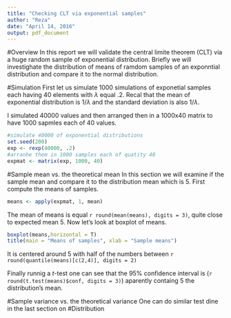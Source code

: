 ```yaml
---
title: "Checking CLT via exponential samples"
author: "Reza"
date: "April 14, 2016"
output: pdf_document
---
```


#Overview
In this report we will validate the central limite theorem (CLT) via a huge random sample of exponential distribution. Briefly we will investighate the distribution of means of ramdom samples of an exponntial distribution and compare it to the normal distribution.

#Simulation
First let us simulate 1000 simulations of exponetial samples each having 40 elements with $\lambda$ equal $.2$. Recal that  the mean of exponential distribution is $1/\lambda$ and the standard deviation is also $1/\lambda$.

I simulated 40000 values and then arranged then in a 1000x40 matrix to have 1000 sapmles each of 40 values.

```r
#simulate 40000 of exponential distributions
set.seed(200)
exp <- rexp(40000, .2)
#arranhe them in 1000 samples each of quatity 40
expmat <- matrix(exp, 1000, 40)
```
#Sample mean vs. the theoretical mean
In this section we will examine if the sample mean and compare it to the distribution mean which is 5. First compute the means of samples.
```r
means <- apply(expmat, 1, mean)
```
The mean of means is equal ```r round(mean(means), digits = 3)```, quite close to expected mean 5.
Now let's look at boxplot of means.
```r
boxplot(means,horizontal = T)
title(main = "Means of samples", xlab = "Sample means")
```
It is centered around 5 with half of the numbers between ```r round(quantile(means)[c(2,4)], digits = 2)```

Finally runnig a $t$-test one can see that the $95\%$ confidence interval is (```r round(t.test(means)$conf, digits = 3)```) aparently containg 5 the distribution's mean.

#Sample variance vs. the theoretical variance
One can do similar test dine in the last section on 
#Distribution